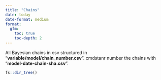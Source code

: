 ```yaml
---
title: "Chains"
date: today
date-format: medium
format: 
  gfm:
    toc: true
    toc-depth: 2
---
```


All Bayesian chains in csv structured in "**variable/model/chain_number.csv**". cmdstanr number the chains with "**model-date-chain-sha.csv**".

```r
fs::dir_tree()
```
